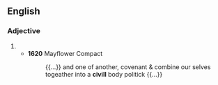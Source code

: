 ==English==

===Adjective===
{{head|en|adjective}}

# {{archaic spelling of|en|civil}}
#* '''1620''' Mayflower Compact
#*: {{...}} and one of another, covenant & combine our selves togeather into a '''civill''' body politick {{...}}